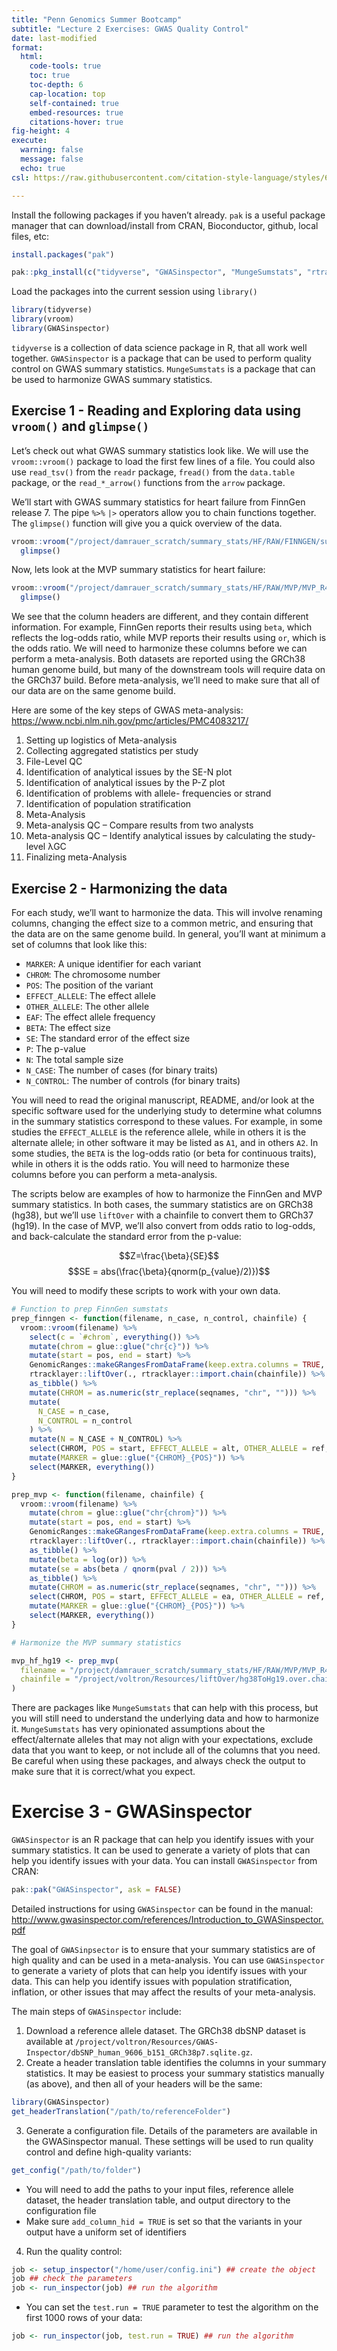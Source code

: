 ```yaml
---
title: "Penn Genomics Summer Bootcamp"
subtitle: "Lecture 2 Exercises: GWAS Quality Control"
date: last-modified
format:
  html:
    code-tools: true
    toc: true
    toc-depth: 6
    cap-location: top
    self-contained: true
    embed-resources: true
    citations-hover: true
fig-height: 4
execute:
  warning: false
  message: false
  echo: true
csl: https://raw.githubusercontent.com/citation-style-language/styles/6152ccea8b7d7a472910d36524d1bf3557a83bfc/dependent/nature-genetics.csl

---
```


Install the following packages if you haven't already. `pak` is a useful package manager that can download/install from CRAN, Bioconductor, github, local files, etc:

```r
install.packages("pak")
```


```r
pak::pkg_install(c("tidyverse", "GWASinspector", "MungeSumstats", "rtracklayer", "vroom"), ask = FALSE)
```


Load the packages into the current session using `library()`

```r
library(tidyverse)
library(vroom)
library(GWASinspector)
```


`tidyverse` is a collection of data science package in R, that all work well together. `GWASinspector` is a package that can be used to perform quality control on GWAS summary statistics. `MungeSumstats` is a package that can be used to harmonize GWAS summary statistics.


## Exercise 1 - Reading and Exploring data using `vroom()` and `glimpse()`

Let's check out what GWAS summary statistics look like. We will use the `vroom::vroom()` package to load the first few lines of a file. You could also use `read_tsv()` from the `readr` package, `fread()` from the `data.table` package, or the `read_*_arrow()` functions from the `arrow` package.


We'll start with GWAS summary statistics for heart failure from FinnGen release 7. The pipe `%>%` `|>` operators allow you to chain functions together. The `glimpse()` function will give you a quick overview of the data.

```r
vroom::vroom("/project/damrauer_scratch/summary_stats/HF/RAW/FINNGEN/summary_stats_finngen_R7_I9_HEARTFAIL_ALLCAUSE.gz", n_max = 5) %>%
  glimpse()
```

Now, lets look at the MVP summary statistics for heart failure:

```r
vroom::vroom("/project/damrauer_scratch/summary_stats/HF/RAW/MVP/MVP_R4.1000G_AGR.Phe_428.EUR.HARE.dbGaP.txt.gz", n_max = 5) %>%
  glimpse()
```

We see that the column headers are different, and they contain different information. For example, FinnGen reports their results using `beta`, which reflects the log-odds ratio, while MVP reports their results using `or`, which is the odds ratio. We will need to harmonize these columns before we can perform a meta-analysis. Both datasets are reported using the GRCh38 human genome build, but many of the downstream tools will require data on the GRCh37 build. Before meta-analysis, we'll need to make sure that all of our data are on the same genome build.

Here are some of the key steps of GWAS meta-analysis:
<https://www.ncbi.nlm.nih.gov/pmc/articles/PMC4083217/>

1. Setting up logistics of Meta-analysis
1. Collecting aggregated statistics per study
1. File-Level QC
1. Identification of analytical issues by the SE-N plot
1. Identification of analytical issues by the P-Z plot
1. Identification of problems with allele- frequencies or strand
1. Identification of population stratification
1. Meta-Analysis
1. Meta-analysis QC – Compare results from two analysts
1. Meta-analysis QC – Identify analytical issues by calculating the study-level λGC
1. Finalizing meta-Analysis


## Exercise 2 - Harmonizing the data

For each study, we'll want to harmonize the data. This will involve renaming columns, changing the effect size to a common metric, and ensuring that the data are on the same genome build. In general, you'll want at minimum a set of columns that look like this:

- `MARKER`: A unique identifier for each variant
- `CHROM`: The chromosome number
- `POS`: The position of the variant
- `EFFECT_ALLELE`: The effect allele
- `OTHER_ALLELE`: The other allele
- `EAF`: The effect allele frequency
- `BETA`: The effect size
- `SE`: The standard error of the effect size
- `P`: The p-value
- `N`: The total sample size
- `N_CASE`: The number of cases (for binary traits)
- `N_CONTROL`: The number of controls (for binary traits)

You will need to read the original manuscript, README, and/or look at the specific software used for the underlying study to determine what columns in the summary statistics correspond to these values. For example, in some studies the `EFFECT_ALLELE` is the reference allele, while in others it is the alternate allele; in other software it may be listed as `A1`, and in others `A2`. In some studies, the `BETA` is the log-odds ratio (or beta for continuous traits), while in others it is the odds ratio. You will need to harmonize these columns before you can perform a meta-analysis.

The scripts below are examples of how to harmonize the FinnGen and MVP summary statistics. In both cases, the summary statistics are on GRCh38 (hg38), but we'll use `liftOver` with a chainfile to convert them to GRCh37 (hg19). In the case of MVP, we'll also convert from odds ratio to log-odds, and back-calculate the standard error from the p-value: 

$$Z=\frac{\beta}{SE}$$
$$SE = abs(\frac{\beta}{qnorm(p_{value}/2)})$$

You will need to modify these scripts to work with your own data.


```r
# Function to prep FinnGen sumstats
prep_finngen <- function(filename, n_case, n_control, chainfile) {
  vroom::vroom(filename) %>%
    select(c = `#chrom`, everything()) %>%
    mutate(chrom = glue::glue("chr{c}")) %>%
    mutate(start = pos, end = start) %>%
    GenomicRanges::makeGRangesFromDataFrame(keep.extra.columns = TRUE, starts.in.df.are.0based = FALSE) %>%
    rtracklayer::liftOver(., rtracklayer::import.chain(chainfile)) %>%
    as_tibble() %>%
    mutate(CHROM = as.numeric(str_replace(seqnames, "chr", ""))) %>%
    mutate(
      N_CASE = n_case,
      N_CONTROL = n_control
    ) %>%
    mutate(N = N_CASE + N_CONTROL) %>%
    select(CHROM, POS = start, EFFECT_ALLELE = alt, OTHER_ALLELE = ref, EAF = af_alt, BETA = beta, SE = sebeta, P = pval, N_CASE, N_CONTROL, N) %>%
    mutate(MARKER = glue::glue("{CHROM}_{POS}")) %>%
    select(MARKER, everything())
}

prep_mvp <- function(filename, chainfile) {
  vroom::vroom(filename) %>%
    mutate(chrom = glue::glue("chr{chrom}")) %>%
    mutate(start = pos, end = start) %>%
    GenomicRanges::makeGRangesFromDataFrame(keep.extra.columns = TRUE, starts.in.df.are.0based = FALSE) %>%
    rtracklayer::liftOver(., rtracklayer::import.chain(chainfile)) %>%
    as_tibble() %>%
    mutate(beta = log(or)) %>%
    mutate(se = abs(beta / qnorm(pval / 2))) %>%
    as_tibble() %>%
    mutate(CHROM = as.numeric(str_replace(seqnames, "chr", ""))) %>%
    select(CHROM, POS = start, EFFECT_ALLELE = ea, OTHER_ALLELE = ref, EAF = af, BETA = beta, SE = se, P = pval, N_CASE = num_cases, N_CONTROL = num_controls, N = num_samples) %>%
    mutate(MARKER = glue::glue("{CHROM}_{POS}")) %>%
    select(MARKER, everything())
}
```

```r
# Harmonize the MVP summary statistics

mvp_hf_hg19 <- prep_mvp(
  filename = "/project/damrauer_scratch/summary_stats/HF/RAW/MVP/MVP_R4.1000G_AGR.Phe_428.EUR.HARE.dbGaP.txt.gz",
  chainfile = "/project/voltron/Resources/liftOver/hg38ToHg19.over.chain"
)

```

There are packages like `MungeSumstats` that can help with this process, but you will still need to understand the underlying data and how to harmonize it. `MungeSumstats` has very opinionated assumptions about the effect/alternate alleles that may not align with your expectations, exclude data that you want to keep, or not include all of the columns that you need. Be careful when using these packages, and always check the output to make sure that it is correct/what you expect.

# Exercise 3 - GWASinspector

`GWASinspector` is an R package that can help you identify issues with your summary statistics. It can be used to generate a variety of plots that can help you identify issues with your data. You can install `GWASinspector` from CRAN:

```r
pak::pak("GWASinspector", ask = FALSE)
```

Detailed instructions for using `GWASinspector` can be found in the manual: <http://www.gwasinspector.com/references/Introduction_to_GWASinspector.pdf>

The goal of `GWASinpsector` is to ensure that your summary statistics are of high quality and can be used in a meta-analysis. You can use `GWASinspector` to generate a variety of plots that can help you identify issues with your data. This can help you identify issues with population stratification, inflation, or other issues that may affect the results of your meta-analysis.

The main steps of `GWASinspector` include:

1. Download a reference allele dataset. The GRCh38 dbSNP dataset is available at `/project/voltron/Resources/GWAS-Inspector/dbSNP_human_9606_b151_GRCh38p7.sqlite.gz`.
2. Create a header translation table identifies the columns in your summary statistics. It may be easiest to process your summary statistics manually (as above), and then all of your headers will be the same: 

```.r
library(GWASinspector)
get_headerTranslation("/path/to/referenceFolder")
```


3. Generate a configuration file. Details of the parameters are available in the GWASinspector manual. These settings will be used to run quality control and define high-quality variants: 

```.r
get_config("/path/to/folder")
```

  - You will need to add the paths to your input files, reference allele dataset, the header translation table, and output directory to the configuration file
  - Make sure `add_column_hid = TRUE` is set so that the variants in your output have a uniform set of identifiers
4. Run the quality control:

```.r
job <- setup_inspector("/home/user/config.ini") ## create the object
job ## check the parameters
job <- run_inspector(job) ## run the algorithm
```

  - You can set the `test.run = TRUE` parameter to test the algorithm on the first 1000 rows of your data:
  
```.r
job <- run_inspector(job, test.run = TRUE) ## run the algorithm
```


